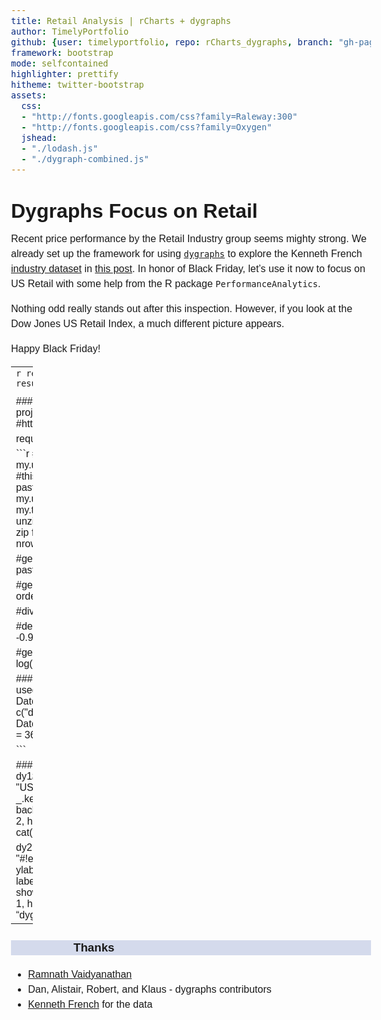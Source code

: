 ```yaml
---
title: Retail Analysis | rCharts + dygraphs
author: TimelyPortfolio
github: {user: timelyportfolio, repo: rCharts_dygraphs, branch: "gh-pages"}
framework: bootstrap
mode: selfcontained
highlighter: prettify
hitheme: twitter-bootstrap
assets:
  css:
  - "http://fonts.googleapis.com/css?family=Raleway:300"
  - "http://fonts.googleapis.com/css?family=Oxygen"
  jshead:
  - "./lodash.js"
  - "./dygraph-combined.js"
--- 
```


<!-- thanks http://stackoverflow.com/questions/17836686/highlight-closest-series-but-only-show-x-y-of-highlighted-series -->
<style>
  #status > span { display: none; }
  #status > span.highlight { display: inline; }
  
.container{width:950px;}

body{
  font-family: 'Oxygen', sans-serif;
  font-size: 16px;
  line-height: 24px;
}

h1,h2,h3,h4 {
font-family: 'Raleway', sans-serif;
}

h3 {
background-color: #D4DAEC;
  text-indent: 100px; 
}

h4 {
text-indent: 100px;
}
</style>


# Dygraphs Focus on Retail

Recent price performance by the Retail Industry group seems mighty strong.  We already set up the framework for using [`dygraphs`](http://dygraphs.com) to explore the Kenneth French [industry dataset](http://mba.tuck.dartmouth.edu/pages/faculty/ken.french/data_library.html) in [this post](http://timelyportfolio.blogspot.com/2013/11/dygraphs-with-bigger-data-us-industries.html).  In honor of Black Friday, let's use it now to focus on US Retail with some help from the R package `PerformanceAnalytics`.

Nothing odd really stands out after this inspection.  However, if you look at the Dow Jones US Retail Index, a much different picture appears.

Happy Black Friday!

---
```r
require(knitr)
opts_chunk$set(
  echo=T,
  warning=F,
  error=F, 
  message=F,
  cache = F,
  results = 'asis',
  fig.width = 11,
  fig.height = 4
)
```

<div class = 'row'>
  <div id = "dygraphPrice" class = 'span8' style = 'height:300px;'>
  </div>
  <div id="statusPrice" class = 'span4'>
  </div>  
</div>
<div class = 'row'>
  <div id = "dygraphSharpe" class = 'span8' style = 'height:300px;'>
  </div>
  <div id="statusSharpe" class = 'span4'>
  </div>  
</div>
<div class = 'row'>
  <div class = 'span8 offset2'>
    <small class="text-info">click/drag to zoom; shift+click/drag to pan; double-click to unzoom</small>
  </div>
</div>
<br>

### Get the Data Just Like Before
```r
library(rCharts)
#get very helpful Ken French data
#for this project we will look at Industry Portfolios
#http://mba.tuck.dartmouth.edu/pages/faculty/ken.french/ftp/48_Industry_Portfolios_daily.zip
 
require(quantmod)
require(PerformanceAnalytics)
```

```r
#my.url will be the location of the zip file with the data
my.url="http://mba.tuck.dartmouth.edu/pages/faculty/ken.french/ftp/48_Industry_Portfolios_daily.zip"
#this will be the temp file set up for the zip file
my.tempfile<-paste(tempdir(),"\\frenchindustry.zip",sep="")
#my.usefile is the name of the txt file with the data
my.usefile<-paste(tempdir(),"\\48_Industry_Portfolios_daily.txt",sep="")
download.file(my.url, my.tempfile, method="auto", 
              quiet = FALSE, mode = "wb",cacheOK = TRUE)
unzip(my.tempfile,exdir=tempdir(),junkpath=TRUE)
#read space delimited text file extracted from zip
french_industry <- read.table(file=my.usefile,
                              header = TRUE, sep = "",
                              as.is = TRUE,
                              skip = 9, nrows=23027)
 
#get dates ready for xts index
datestoformat <- rownames(french_industry)
datestoformat <- paste(substr(datestoformat,1,4),
                       substr(datestoformat,5,6),substr(datestoformat,7,8),sep="-")
 
#get xts for analysis
french_industry_xts <- as.xts(french_industry[,1:NCOL(french_industry)],
                              order.by=as.Date(datestoformat))
 
#divide by 100 to get percent
french_industry_xts <- french_industry_xts/100
 
#delete missing data which is denoted by -0.9999
french_industry_xts[which(french_industry_xts < -0.99,arr.ind=TRUE)[,1],
                  unique(which(french_industry_xts < -0.99,arr.ind=TRUE)[,2])] <- 0
 
#get price series or cumulative growth of 1
french_industry_price <- log(cumprod(french_industry_xts+1))
```

### Transform and Supply Data as an Array
Dygraphs allows multiple [data format options](http://dygraphs.com/data.html).  We used a CSV url last time.  Let's try the `Array` method.
```r
retail.df <- data.frame(
  paste0("#!new Date(\'",index(french_industry_price),"\')!#"),
  french_industry_price$Rtail
)
colnames(retail.df) <- c("date","price")
sharpe.df <- data.frame(
  paste0("#!new Date(\'",index(french_industry_price),"\')!#"),
  apply.rolling(
    french_industry_xts$Rtail,
    Sharpe,
    width = 36,
    by = 1
  )
)
colnames(sharpe.df) <- c("date","sharpe")
cat(
  '<script>
  var price = ',
  toObj(rjson::toJSON( retail.df )),
  '
  var sharpe = ',
  toObj(rjson::toJSON( sharpe.df )),
  '
  </script>'
)
  
```

### rCharts Magic with a Spice of Lodash
```r
dy1 <- rCharts$new()
dy1$setLib( "." )
dy1$templates$script = "chart_csv.html"
dy1$set(
  data = "#!eval('_.unzip(price)')!#",
  chart = list(
    title = "US Retail Since 1926 | source: Kenneth French",
    ylabel = "Cumulative Return (log)",
    labels = "#! _.keys(price) !#",
    labelsDiv = "#!document.getElementById('statusPrice')!#",
    labelsDivStyles= list(
      background = 'none'
    ),
    strokeWidth = 0.75,
    showLabelsOnHighlight = TRUE,
    highlightCircleSize = 2,    
    highlightSeriesOpts = list(
      strokeWidth = 1,
      highlightCircleSize = 5
    ),
    width = 550
  )
)
cat(noquote(dy1$html( chartId = "dygraphPrice" )))


dy2 <- rCharts$new()
dy2$setLib( "." )
dy2$templates$script = "chart_csv.html"
dy2$set(
  data = "#!eval('_.unzip(sharpe)')!#",
  chart = list(
    #title = "US Retail Since 1926 | source: Kenneth French",
    ylabel = "Sharpe ( Rf = 0 )",
    labelsDiv = "#!document.getElementById('statusSharpe')!#",
    labelsDivStyles= list(
      background = 'none'
    ),
    labels = "#! _.keys(price) !#",
    strokeWidth = 0.75,
    showLabelsOnHighlight = TRUE,
    highlightCircleSize = 2,    
    highlightSeriesOpts = list(
      strokeWidth = 1,
      highlightCircleSize = 5
    ),
    colors = "lightgray",
    width = 550
  )
)
cat(noquote(dy2$html( chartId = "dygraphSharpe" )))
```

---
### Thanks
- [Ramnath Vaidyanathan](http://twitter.com/ramnath_vaidya)
- Dan, Alistair, Robert, and Klaus - dygraphs contributors
- [Kenneth French](http://mba.tuck.dartmouth.edu/pages/faculty/ken.french/data_library.html) for the data
